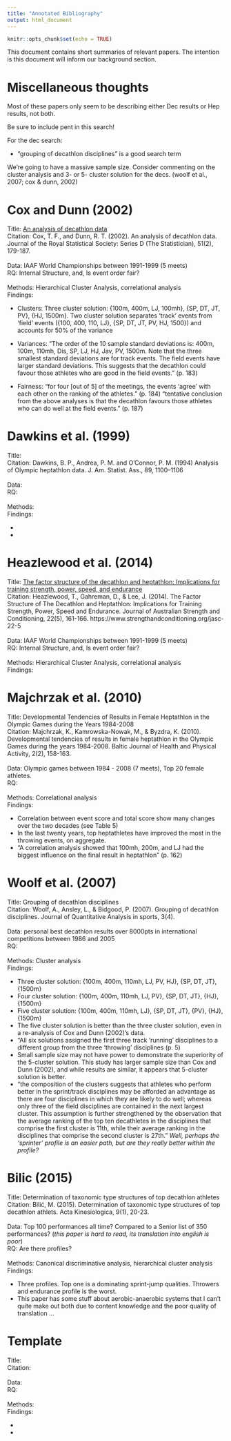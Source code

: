 ```yaml
---
title: "Annotated Bibliography"
output: html_document
---
```


```r
knitr::opts_chunk$set(echo = TRUE)
```

This document contains short summaries of relevant papers. The intention is this document will inform our background section. 

# Miscellaneous thoughts

Most of these papers only seem to be describing either Dec results or Hep results, not both. 

Be sure to include pent in this search!

For the dec search: 

- "grouping of decathlon disciplines" is a good search term

We're going to have a massive sample size. Consider commenting on the cluster analysis and 3- or 5- cluster solution for the decs. (woolf et al., 2007; cox & dunn, 2002)



# Cox and Dunn (2002)

Title: [An analysis of decathlon data](https://rss.onlinelibrary.wiley.com/doi/pdf/10.1111/1467-9884.00310?casa_token=qo3zCjfIAuQAAAAA:j1kg5-BC_9cRxowJRmlGJ4M7jdcnpkcSHn10b0MvyaZdrmHPuGVCqMxxL6Xufii_opbYOhrS9Z2yKQ)
<br>
Citation: Cox, T. F., and Dunn, R. T. (2002). An analysis of decathlon data. Journal of the Royal Statistical Society: Series D (The Statistician), 51(2), 179-187.
<br>
<br>
Data: IAAF World Championships between 1991-1999 (5 meets)
<br>
RQ: Internal Structure, and, Is event order fair?
<br>
<br>
Methods: Hierarchical Cluster Analysis, correlational analysis
<br>
Findings: 

- Clusters: Three cluster solution: {100m, 400m, LJ, 100mh}, {SP, DT, JT, PV}, {HJ, 1500m}. Two cluster solution separates 'track' events from 'field' events ({100, 400, 110, LJ}, {SP, DT, JT, PV, HJ, 1500}) and accounts for 50% of the variance

- Variances: "The order of the 10 sample standard deviations is: 400m, 100m, 110mh, Dis, SP, LJ, HJ, Jav, PV, 1500m. Note that the three smallest standard deviations are for track events. The field events have larger standard deviations. This suggests that the decathlon could favour those athletes who are good in the field events." (p. 183)

- Fairness: "for four [out of 5] of the meetings, the events ‘agree’ with each other on the ranking of the athletes." (p. 184) "tentative conclusion from the above analyses is that the decathlon favours those athletes who can do well at the field events." (p. 187)


# Dawkins et al. (1999)

Title: 
<br>
Citation: Dawkins, B. P., Andrea, P. M. and O’Connor, P. M. (1994) Analysis of Olympic heptathlon data. J. Am. Statist. Ass., 89, 1100–1106
<br>
<br>
Data: 
<br>
RQ: 
<br>
<br>
Methods: 
<br>
Findings: 

-
-

# Heazlewood et al. (2014)

Title: [The factor structure of the decathlon and heptathlon: Implications for training strength, power, speed, and endurance](https://researchers.cdu.edu.au/en/publications/the-factor-structure-of-the-decathlon-and-heptathlon-implications)
<br>
Citation: Heazlewood, T., Gahreman, D., & Lee, J. (2014). The Factor Structure of The Decathlon and Heptathlon: Implications for Training Strength, Power, Speed and Endurance. Journal of Australian Strength and Conditioning, 22(5), 161-166. https://www.strengthandconditioning.org/jasc-22-5
<br>
<br>
Data: IAAF World Championships between 1991-1999 (5 meets)
<br>
RQ: Internal Structure, and, Is event order fair?
<br>
<br>
Methods: Hierarchical Cluster Analysis, correlational analysis
<br>
Findings:

# Majchrzak et al. (2010)

Title: Developmental Tendencies of Results in Female Heptathlon in the Olympic Games during the Years 1984-2008
<br>
Citation: Majchrzak, K., Kamrowska-Nowak, M., & Byzdra, K. (2010). Developmental tendencies of results in female heptathlon in the Olympic Games during the years 1984-2008. Baltic Journal of Health and Physical Activity, 2(2), 158-163.
<br>
<br>
Data: Olympic games between 1984 - 2008 (7 meets), Top 20 female athletes. 
<br>
RQ: 
<br>
<br>
Methods: Correlational analysis
<br>
Findings: 

- Correlation between event score and total score show many changes over the two decades (see Table 5)
- In the last twenty years, top heptathletes have improved the most in the throwing events, on aggregate.
- "A correlation analysis showed that 100mh, 200m, and LJ had the biggest influence on the final result in heptathlon" (p. 162)

# Woolf et al. (2007)

Title: Grouping of decathlon disciplines
<br>
Citation: Woolf, A., Ansley, L., & Bidgood, P. (2007). Grouping of decathlon disciplines. Journal of Quantitative Analysis in sports, 3(4).
<br>
<br>
Data: personal best decathlon results over 8000pts in international competitions between 1986 and 2005
<br>
RQ: 
<br>
<br>
Methods: Cluster analysis
<br>
Findings: 

- Three cluster solution: {100m, 400m, 110mh, LJ, PV, HJ}, {SP, DT, JT}, {1500m}
- Four cluster solution: {100m, 400m, 110mh, LJ, PV}, {SP, DT, JT}, {HJ}, {1500m}
- Five cluster solution: {100m, 400m, 110mh, LJ}, {SP, DT, JT}, {PV}, {HJ}, {1500m}
- The five cluster solution is better than the three cluster solution, even in a re-analysis of Cox and Dunn (2002)'s data.
- "All six solutions assigned the first three track 'running' disciplines to a different group from the three 'throwing' disciplines (p. 5)
- Small sample size may not have power to demonstrate the superiority of the 5-cluster solution. This study has larger sample size than Cox and Dunn (2002), and while results are similar, it appears that 5-cluster solution is better. 
- "the composition of the clusters suggests that athletes who perform better in the sprint/track disciplines may be afforded an advantage as there are four disciplines in which they are likely to do well; whereas only three of the field disciplines are contained in the next largest cluster. This assumption is further strengthened by the observation that the average ranking of the top ten decathletes in the disciplines that comprise the first cluster is 11th, while their average ranking in the disciplines that comprise the second cluster is 27th."  *Well, perhaps the 'sprinter' profile is an easier path, but are they really better within the profile?*


# Bilic (2015)

Title: Determination of taxonomic type structures of top decathlon athletes
<br>
Citation: Bilić, M. (2015). Determination of taxonomic type structures of top decathlon athlets. Acta Kinesiologica, 9(1), 20-23.
<br>
<br>
Data: Top 100 performances all time? Compared to a Senior list of 350 performances? (*this paper is hard to read, its translation into english is poor*)
<br>
RQ: Are there profiles? 
<br>
<br>
Methods: Canonical discriminative analysis, hierarchical cluster analysis
<br>
Findings: 

- Three profiles. Top one is a dominating sprint-jump qualities. Throwers and endurance profile is the worst. 
- This paper has some stuff about aerobic-anaerobic systems that I can't quite make out both due to content knowledge and the poor quality of translation ...

# Template

Title: 
<br>
Citation:
<br>
<br>
Data: 
<br>
RQ: 
<br>
<br>
Methods: 
<br>
Findings: 

-
-
